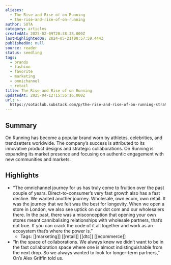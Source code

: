 ```yaml
---
aliases:
  - The Rise and Rise of on Running
  - the-rise-and-rise-of-on-running
author: SOTA
category: articles
createdAt: 2025-02-09T20:38:38.000Z
lastHighlightedOn: 2024-05-21T08:57:59.444Z
publishedOn: null
source: reader
status: seedling
tags:
  - brands
  - fashion
  - favorite
  - marketing
  - omnichannel
  - retail
title: The Rise and Rise of on Running
updatedAt: 2025-04-12T15:55:16.000Z
url: >-
  https://sotaclub.substack.com/p/the-rise-and-rise-of-on-running-strategy?utm_source=post-email-title&publication_id=663077&post_id=144722325&utm_campaign=email-post-title&isFreemail=false&r=og9hp&triedRedirect=true&utm_medium=email
---
```

## Summary

On Running has become a popular brand worn by athletes, celebrities, and trendsetters worldwide. The company’s success is attributed to its innovative product designs and strategic collaborations. On Running is expanding its market presence and focusing on authentic engagement with new communities and markets.

## Highlights

- “The omnichannel journey for us has truly come to fruition over the past couple of years. Direct-to-consumer’s very fast growth also has a fast decline. We wanted another journey. Wholesale, own ecom, own retail. It was the journey that we felt was the best for longevity. When we open a store in London, we also see uptick on our dot com and our wholesalers there. In the past, there was a misconception that opening your own stores meant cannibalising relationships with wholesale partners, that’s not true. If you can crack the code of it all together and work as an ecosystem that’s where the power is.”
    - Tags: [[marketing]] [[retail]] [[dtc]] [[ecommerce]]
- “In the space of collaborations. We always knew we didn’t want to be in the fast collaboration space where one is almost indistinguishable from the next drop. So we always wanted to look for longer-term partners,” On’s Alex Griffin told us.
